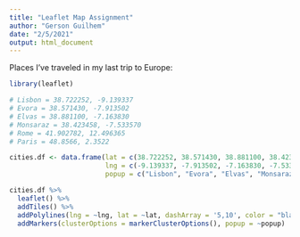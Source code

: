 ```yaml
---
title: "Leaflet Map Assignment"
author: "Gerson Guilhem"
date: "2/5/2021"
output: html_document
---
```


Places I've traveled in my last trip to Europe:

```r
library(leaflet)

# Lisbon = 38.722252, -9.139337
# Evora = 38.571430, -7.913502
# Elvas = 38.881100, -7.163830
# Monsaraz = 38.423458, -7.533570
# Rome = 41.902782, 12.496365
# Paris = 48.8566, 2.3522

cities.df <- data.frame(lat = c(38.722252, 38.571430, 38.881100, 38.423458, 41.902782, 48.8566),
                        lng = c(-9.139337, -7.913502, -7.163830, -7.533570, 12.496365, 2.3522),
                        popup = c("Lisbon", "Evora", "Elvas", "Monsaraz", "Rome", "Paris"))

cities.df %>%
  leaflet() %>%
  addTiles() %>%
  addPolylines(lng = ~lng, lat = ~lat, dashArray = '5,10', color = "black") %>%
  addMarkers(clusterOptions = markerClusterOptions(), popup = ~popup)

```